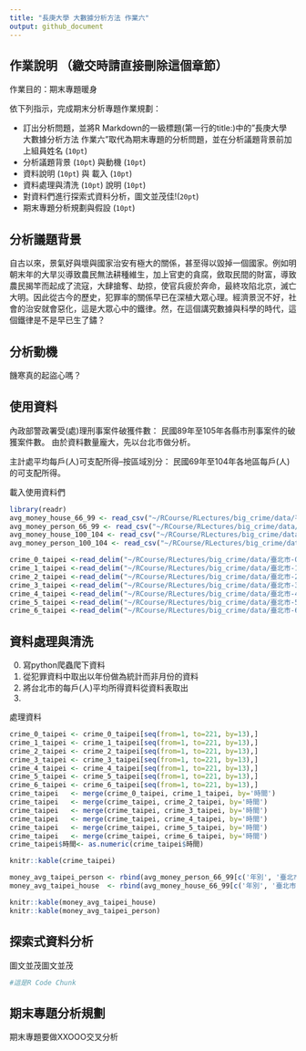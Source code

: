 ```yaml
---
title: "長庚大學 大數據分析方法 作業六"
output: github_document
---
```



## 作業說明 （繳交時請直接刪除這個章節）

作業目的：期末專題暖身

依下列指示，完成期末分析專題作業規劃：

- 訂出分析問題，並將R Markdown的一級標題(第一行的title:)中的"長庚大學 大數據分析方法 作業六"取代為期末專題的分析問題，並在分析議題背景前加上組員姓名 (`10pt`)
- 分析議題背景 (`10pt`) 與動機 (`10pt`)
- 資料說明 (`10pt`) 與 載入 (`10pt`)
- 資料處理與清洗 (`10pt`) 說明 (`10pt`)
- 對資料們進行探索式資料分析，圖文並茂佳!(`20pt`)
- 期末專題分析規劃與假設 (`10pt`)

## 分析議題背景
自古以來，景氣好與壞與國家治安有極大的關係，甚至得以毀掉一個國家。例如明朝末年的大旱災導致農民無法耕種維生，加上官吏的貪腐，斂取民間的財富，導致農民揭竿而起成了流寇，大肆搶奪、劫掠，使官兵疲於奔命，最終攻陷北京，滅亡大明。因此從古今的歷史，犯罪率的關係早已在深植大眾心理。經濟景況不好，社會的治安就會惡化，這是大眾心中的鐵律。然，在這個講究數據與科學的時代，這個鐵律是不是早已生了鏽？

## 分析動機

饑寒真的起盜心嗎？

## 使用資料

內政部警政署受(處)理刑事案件破獲件數：
民國89年至105年各縣市刑事案件的破獲案件數。
由於資料數量龐大，先以台北市做分析。

主計處平均每戶(人)可支配所得--按區域別分：
民國69年至104年各地區每戶(人)的可支配所得。

載入使用資料們
```r
library(readr)
avg_money_house_66_99 <- read_csv("~/RCourse/RLectures/big_crime/data/平均每戶69-99可支配所得.csv")
avg_money_person_66_99 <- read_csv("~/RCourse/RLectures/big_crime/data/平均每人69-99可支配所得.csv")
avg_money_house_100_104 <- read_csv("~/RCourse/RLectures/big_crime/data/平均每戶100-104可支配所得.csv")
avg_money_person_100_104 <- read_csv("~/RCourse/RLectures/big_crime/data/平均每人100-104可支配所得.csv")

crime_0_taipei <-read_delim("~/RCourse/RLectures/big_crime/data/臺北市-0.tsv", "\t", escape_double = FALSE, trim_ws = TRUE)
crime_1_taipei <-read_delim("~/RCourse/RLectures/big_crime/data/臺北市-1.tsv", "\t", escape_double = FALSE, trim_ws = TRUE)
crime_2_taipei <-read_delim("~/RCourse/RLectures/big_crime/data/臺北市-2.tsv", "\t", escape_double = FALSE, trim_ws = TRUE)
crime_3_taipei <-read_delim("~/RCourse/RLectures/big_crime/data/臺北市-3.tsv", "\t", escape_double = FALSE, trim_ws = TRUE)
crime_4_taipei <-read_delim("~/RCourse/RLectures/big_crime/data/臺北市-4.tsv", "\t", escape_double = FALSE, trim_ws = TRUE)
crime_5_taipei <-read_delim("~/RCourse/RLectures/big_crime/data/臺北市-5.tsv", "\t", escape_double = FALSE, trim_ws = TRUE)
crime_6_taipei <-read_delim("~/RCourse/RLectures/big_crime/data/臺北市-6.tsv", "\t", escape_double = FALSE, trim_ws = TRUE)
```

## 資料處理與清洗
0. 寫python爬蟲爬下資料
1. 從犯罪資料中取出以年份做為統計而非月份的資料
2. 將台北市的每戶(人)平均所得資料從資料表取出
3. 

處理資料
```r
crime_0_taipei <- crime_0_taipei[seq(from=1, to=221, by=13),]
crime_1_taipei <- crime_1_taipei[seq(from=1, to=221, by=13),]
crime_2_taipei <- crime_2_taipei[seq(from=1, to=221, by=13),]
crime_3_taipei <- crime_3_taipei[seq(from=1, to=221, by=13),]
crime_4_taipei <- crime_4_taipei[seq(from=1, to=221, by=13),]
crime_5_taipei <- crime_5_taipei[seq(from=1, to=221, by=13),]
crime_6_taipei <- crime_6_taipei[seq(from=1, to=221, by=13),]
crime_taipei   <- merge(crime_0_taipei, crime_1_taipei, by='時間')
crime_taipei   <- merge(crime_taipei, crime_2_taipei, by='時間')
crime_taipei   <- merge(crime_taipei, crime_3_taipei, by='時間')
crime_taipei   <- merge(crime_taipei, crime_4_taipei, by='時間')
crime_taipei   <- merge(crime_taipei, crime_5_taipei, by='時間')
crime_taipei   <- merge(crime_taipei, crime_6_taipei, by='時間')
crime_taipei$時間<- as.numeric(crime_taipei$時間)

knitr::kable(crime_taipei)

money_avg_taipei_person <- rbind(avg_money_person_66_99[c('年別', '臺北市')], avg_money_person_100_104[c('年別', '臺北市')])
money_avg_taipei_house  <- rbind(avg_money_house_66_99[c('年別', '臺北市')],  avg_money_house_100_104[c('年別', '臺北市')])

knitr::kable(money_avg_taipei_house)
knitr::kable(money_avg_taipei_person)
```

## 探索式資料分析
圖文並茂圖文並茂
```r
#這是R Code Chunk
```

## 期末專題分析規劃
期末專題要做XXOOO交叉分析

